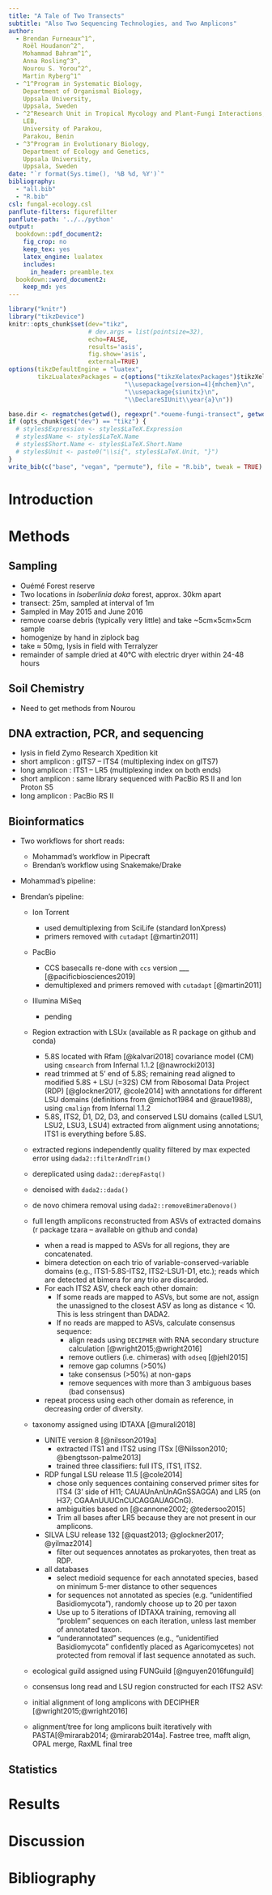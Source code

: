 ```yaml
---
title: "A Tale of Two Transects"
subtitle: "Also Two Sequencing Technologies, and Two Amplicons"
author: 
  - Brendan Furneaux^1^,
    Roël Houdanon^2^,
    Mohammad Bahram^1^,
    Anna Rosling^3^,
    Nourou S. Yorou^2^,
    Martin Ryberg^1^
  - ^1^Program in Systematic Biology,
    Department of Organismal Biology,
    Uppsala University,
    Uppsala, Sweden
  - ^2^Research Unit in Tropical Mycology and Plant-Fungi Interactions,
    LEB,
    University of Parakou,
    Parakou, Benin
  - ^3^Program in Evolutionary Biology,
    Department of Ecology and Genetics,
    Uppsala University,
    Uppsala, Sweden
date: "`r format(Sys.time(), '%B %d, %Y')`"
bibliography:
  - "all.bib"
  - "R.bib"
csl: fungal-ecology.csl
panflute-filters: figurefilter
panflute-path: '../../python'
output:
  bookdown::pdf_document2:
    fig_crop: no
    keep_tex: yes
    latex_engine: lualatex
    includes:
      in_header: preamble.tex
  bookdown::word_document2: 
    keep_md: yes
---
```


```r
library("knitr")
library("tikzDevice")
knitr::opts_chunk$set(dev="tikz",
                      # dev.args = list(pointsize=32),
                      echo=FALSE,
                      results='asis',
                      fig.show='asis',
                      external=TRUE)
options(tikzDefaultEngine = "luatex",
        tikzLualatexPackages = c(options("tikzXelatexPackages")$tikzXelatexPackages,
                                "\\usepackage[version=4]{mhchem}\n",
                                "\\usepackage{siunitx}\n",
                                "\\DeclareSIUnit\\year{a}\n"))

base.dir <- regmatches(getwd(), regexpr(".*oueme-fungi-transect", getwd()))
if (opts_chunk$get("dev") == "tikz") {
  # styles$Expression <- styles$LaTeX.Expression
  # styles$Name <- styles$LaTeX.Name
  # styles$Short.Name <- styles$LaTeX.Short.Name
  # styles$Unit <- paste0("\\si{", styles$LaTeX.Unit, "}")
}
write_bib(c("base", "vegan", "permute"), file = "R.bib", tweak = TRUE)
```
# Introduction

# Methods

## Sampling

  - Ouémé Forest reserve
  - Two locations in _Isoberlinia doka_ forest, approx. 30km apart
  - transect: 25m, sampled at interval of 1m
  - Sampled in May 2015 and June 2016
  - remove coarse debris (typically very little) and take ~5cm×5cm×5cm sample
  - homogenize by hand in ziplock bag
  - take $\approx$ 50mg, lysis in field with Terralyzer
  - remainder of sample dried at 40°C with electric dryer within 24-48 hours

## Soil Chemistry

  - Need to get methods from Nourou

## DNA extraction, PCR, and sequencing

  - lysis in field Zymo Research Xpedition kit
  - short amplicon : gITS7 -- ITS4 (multiplexing index on gITS7)
  - long amplicon : ITS1 -- LR5 (multiplexing index on both ends)
  - short amplicon : same library sequenced with PacBio RS II and Ion Proton S5
  - long amplicon : PacBio RS II
  
## Bioinformatics

  - Two workflows for short reads:
    - Mohammad's workflow in Pipecraft
    - Brendan's workflow using Snakemake/Drake
    
  - Mohammad's pipeline:
  
  - Brendan's pipeline:
      - Ion Torrent
          - used demultiplexing from SciLife (standard IonXpress)
          - primers removed with `cutadapt` [@martin2011]
      - PacBio
          - CCS basecalls re-done with `ccs` version ___ [@pacificbiosciences2019]
          - demultiplexed and primers removed with `cutadapt` [@martin2011]
      - Illumina MiSeq
          - pending
      - Region extraction with LSUx (available as R package on github and conda)
          - 5.8S located with Rfam [@kalvari2018] covariance model (CM) using `cmsearch` from Infernal 1.1.2 [@nawrocki2013]
          - read trimmed at 5' end of 5.8S; remaining read aligned to modified 5.8S + LSU (=32S) CM from Ribosomal Data Project (RDP) [@glockner2017, @cole2014] with annotations for different LSU domains (definitions from @michot1984 and @raue1988), using `cmalign` from Infernal 1.1.2
          - 5.8S, ITS2, D1, D2, D3, and conserved LSU domains (called LSU1, LSU2, LSU3, LSU4) extracted from alignment using annotations; ITS1 is everything before 5.8S.
      - extracted regions independently quality filtered by max expected error using `dada2::filterAndTrim()`
      - dereplicated using `dada2::derepFastq()`
      - denoised with `dada2::dada()`
      - de novo chimera removal using `dada2::removeBimeraDenovo()`
      - full length amplicons reconstructed from ASVs of extracted domains (r package tzara -- available on github and conda)
          - when a read is mapped to ASVs for all regions, they are concatenated.
          - bimera detection on each trio of variable-conserved-variable domains (e.g., ITS1-5.8S-ITS2, ITS2-LSU1-D1, etc.); reads which are detected at bimera for any trio are discarded.
          - For each ITS2 ASV, check each other domain:
              - If some reads are mapped to ASVs, but some are not, assign the unassigned to the closest ASV as long as distance < 10. This is less stringent than DADA2.
              - If no reads are mapped to ASVs, calculate consensus sequence:
                  - align reads using `DECIPHER` with RNA secondary structure calculation [@wright2015;@wright2016]
                  - remove outliers (i.e. chimeras) with `odseq` [@jehl2015]
                  - remove gap columns (>50%)
                  - take consensus (>50%) at non-gaps
                  - remove sequences with more than 3 ambiguous bases (bad consensus)
          - repeat process using each other domain as reference, in decreasing order of diversity.

      - taxonomy assigned using IDTAXA [@murali2018]
          - UNITE version 8 [@nilsson2019a]
              - extracted ITS1 and ITS2 using ITSx [@Nilsson2010; @bengtsson-palme2013]
              - trained three classifiers: full ITS, ITS1, ITS2.
          - RDP fungal LSU release 11.5 [@cole2014]
              - chose only sequences containing conserved primer sites for ITS4 (3' side of H11; CAUAUnAnUnAGnSSAGGA) and LR5 (on H37; CGAAnUUUCnCUCAGGAUAGCnG).
              - ambiguities based on [@cannone2002; @tedersoo2015]
              - Trim all bases after LR5 because they are not present in our amplicons.
          - SILVA LSU release 132 [@quast2013; @glockner2017; @yilmaz2014]
              - filter out sequences annotates as prokaryotes, then treat as RDP.
          - all databases
              - select medioid sequence for each annotated species, based on minimum 5-mer distance to other sequences
              - for sequences not annotated as species (e.g. "unidentified Basidiomycota"), randomly choose up to 20 per taxon
              - Use up to 5 iterations of IDTAXA training, removing all "problem" sequences on each iteration, unless last member of annotated taxon.
              - "underannotated" sequences (e.g., "unidentified Basidiomycota" confidently placed as Agaricomycetes) not protected from removal if last sequence annotated as such.
      - ecological guild assigned using FUNGuild [@nguyen2016funguild]
      - consensus long read and LSU region constructed for each ITS2 ASV:
          
      - initial alignment of long amplicons with DECIPHER [@wright2015;@wright2016]
      - alignment/tree for long amplicons built iteratively with PASTA[@mirarab2014; @mirarab2014a]. Fastree tree, mafft align, OPAL merge, RaxML final tree
          
## Statistics

# Results

# Discussion

# Bibliography {-}

<div id="refs"></div>
